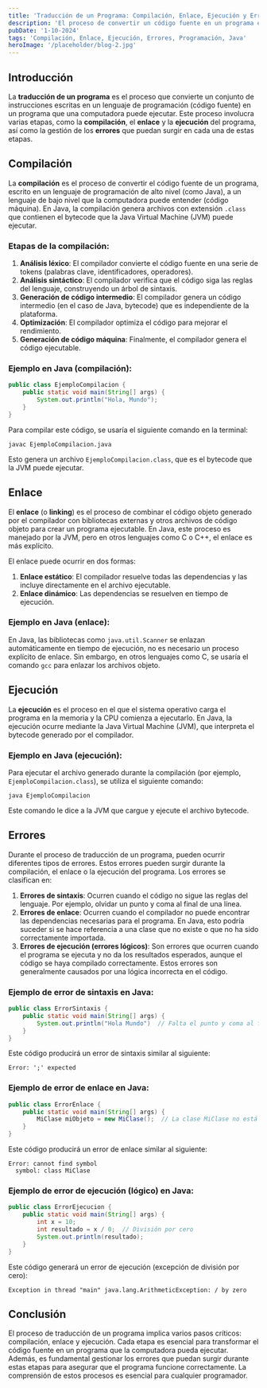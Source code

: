 ---
title: 'Traducción de un Programa: Compilación, Enlace, Ejecución y Errores'
description: 'El proceso de convertir un código fuente en un programa ejecutable'
pubDate: '1-10-2024'
tags: 'Compilación, Enlace, Ejecución, Errores, Programación, Java'
heroImage: '/placeholder/blog-2.jpg'
---

## Introducción

La **traducción de un programa** es el proceso que convierte un conjunto de instrucciones escritas en un lenguaje de programación (código fuente) en un programa que una computadora puede ejecutar. Este proceso involucra varias etapas, como la **compilación**, el **enlace** y la **ejecución** del programa, así como la gestión de los **errores** que puedan surgir en cada una de estas etapas.

## Compilación

La **compilación** es el proceso de convertir el código fuente de un programa, escrito en un lenguaje de programación de alto nivel (como Java), a un lenguaje de bajo nivel que la computadora puede entender (código máquina). En Java, la compilación genera archivos con extensión `.class` que contienen el bytecode que la Java Virtual Machine (JVM) puede ejecutar.

### Etapas de la compilación:

1. **Análisis léxico**: El compilador convierte el código fuente en una serie de tokens (palabras clave, identificadores, operadores).
2. **Análisis sintáctico**: El compilador verifica que el código siga las reglas del lenguaje, construyendo un árbol de sintaxis.
3. **Generación de código intermedio**: El compilador genera un código intermedio (en el caso de Java, bytecode) que es independiente de la plataforma.
4. **Optimización**: El compilador optimiza el código para mejorar el rendimiento.
5. **Generación de código máquina**: Finalmente, el compilador genera el código ejecutable.

### Ejemplo en Java (compilación):

```java
public class EjemploCompilacion {
    public static void main(String[] args) {
        System.out.println("Hola, Mundo");
    }
}
```

Para compilar este código, se usaría el siguiente comando en la terminal:

```
javac EjemploCompilacion.java
```

Esto genera un archivo `EjemploCompilacion.class`, que es el bytecode que la JVM puede ejecutar.

## Enlace

El **enlace** (o **linking**) es el proceso de combinar el código objeto generado por el compilador con bibliotecas externas y otros archivos de código objeto para crear un programa ejecutable. En Java, este proceso es manejado por la JVM, pero en otros lenguajes como C o C++, el enlace es más explícito.

El enlace puede ocurrir en dos formas:

1. **Enlace estático**: El compilador resuelve todas las dependencias y las incluye directamente en el archivo ejecutable.
2. **Enlace dinámico**: Las dependencias se resuelven en tiempo de ejecución.

### Ejemplo en Java (enlace):

En Java, las bibliotecas como `java.util.Scanner` se enlazan automáticamente en tiempo de ejecución, no es necesario un proceso explícito de enlace. Sin embargo, en otros lenguajes como C, se usaría el comando `gcc` para enlazar los archivos objeto.

## Ejecución

La **ejecución** es el proceso en el que el sistema operativo carga el programa en la memoria y la CPU comienza a ejecutarlo. En Java, la ejecución ocurre mediante la Java Virtual Machine (JVM), que interpreta el bytecode generado por el compilador.

### Ejemplo en Java (ejecución):

Para ejecutar el archivo generado durante la compilación (por ejemplo, `EjemploCompilacion.class`), se utiliza el siguiente comando:

```
java EjemploCompilacion
```

Este comando le dice a la JVM que cargue y ejecute el archivo bytecode.

## Errores

Durante el proceso de traducción de un programa, pueden ocurrir diferentes tipos de errores. Estos errores pueden surgir durante la compilación, el enlace o la ejecución del programa. Los errores se clasifican en:

1. **Errores de sintaxis**: Ocurren cuando el código no sigue las reglas del lenguaje. Por ejemplo, olvidar un punto y coma al final de una línea.
2. **Errores de enlace**: Ocurren cuando el compilador no puede encontrar las dependencias necesarias para el programa. En Java, esto podría suceder si se hace referencia a una clase que no existe o que no ha sido correctamente importada.
3. **Errores de ejecución (errores lógicos)**: Son errores que ocurren cuando el programa se ejecuta y no da los resultados esperados, aunque el código se haya compilado correctamente. Estos errores son generalmente causados por una lógica incorrecta en el código.

### Ejemplo de error de sintaxis en Java:

```java
public class ErrorSintaxis {
    public static void main(String[] args) {
        System.out.println("Hola Mundo")  // Falta el punto y coma al final
    }
}
```

Este código producirá un error de sintaxis similar al siguiente:

```
Error: ';' expected
```

### Ejemplo de error de enlace en Java:

```java
public class ErrorEnlace {
    public static void main(String[] args) {
        MiClase miObjeto = new MiClase();  // La clase MiClase no está definida
    }
}
```

Este código producirá un error de enlace similar al siguiente:

```
Error: cannot find symbol
  symbol: class MiClase
```

### Ejemplo de error de ejecución (lógico) en Java:

```java
public class ErrorEjecucion {
    public static void main(String[] args) {
        int x = 10;
        int resultado = x / 0;  // División por cero
        System.out.println(resultado);
    }
}
```

Este código generará un error de ejecución (excepción de división por cero):

```
Exception in thread "main" java.lang.ArithmeticException: / by zero
```

## Conclusión

El proceso de traducción de un programa implica varios pasos críticos: compilación, enlace y ejecución. Cada etapa es esencial para transformar el código fuente en un programa que la computadora pueda ejecutar. Además, es fundamental gestionar los errores que puedan surgir durante estas etapas para asegurar que el programa funcione correctamente. La comprensión de estos procesos es esencial para cualquier programador.